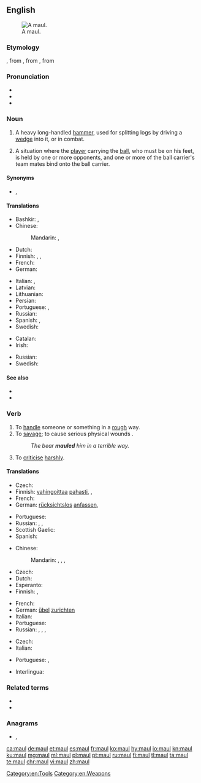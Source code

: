 {{also|Maul}}
==English==
[[Image:Monster Maul.jpg|thumb|A maul.]]

===Etymology===
{{etyl|enm|en}} {{m|enm|malle||mace, maul}}, from {{etyl|xno|en}} {{m|fro|mail}}, from {{etyl|fro|en}} {{m|fro|mail}}, from {{etyl|la|en}} {{m|la|malleus||hammer}}

===Pronunciation===
* {{audio|en-us-mall.ogg|Audio (US)|lang=en}}
* {{rhymes|ɔːl|lang=en}}
* {{homophones|lang=en|mall}}

===Noun===
{{en-noun}}

# A heavy long-handled [[hammer]], used for splitting logs by driving a [[wedge]] into it, or in combat.
# {{label|en|rugby}} A situation where the [[player]] carrying the [[ball]], who must be on his feet, is held by one or more opponents, and one or more of the ball carrier's team mates bind onto the ball carrier.

====Synonyms====
* {{sense|weapon}} {{l|en|club}}, {{l|en|mace}}

====Translations====
{{trans-top|heavy, long-handled hammer}}
* Bashkir: {{t|ba|балға|sc=Cyrl}}, {{t|ba|сүкеш|sc=Cyrl}}
* Chinese:
*: Mandarin: {{t+|cmn|大錘|sc=Hani}}, {{t+|cmn|大锤|tr=dàchuí|sc=Hani}}
* Dutch: {{t|nl|kloofbijl|f}}
* Finnish: {{t+|fi|moukari}}, {{t+|fi|nuija}}, {{t+|fi|leka}}
* French: {{t+|fr|merlin|m}}
* German: {{t|de|Spalthammer|m}}
{{trans-mid}}
* Italian: {{t+|it|maglio|m}}, {{t+|it|mazza|f}}
* Latvian: {{t|lv|veseris|m}}
* Lithuanian: {{t|lt|kovos kūjis}}
* Persian: {{t+|fa|پلوک|tr=paluk|sc=fa-Arab}}
* Portuguese: {{t+|pt|malho|m}}, {{t+|pt|marreta|f}}
* Russian: {{t+|ru|кува́лда|f}}
* Spanish: {{t|es|mandarria|f}}, {{t+|es|mallo|m}}
* Swedish: {{t|sv|släggyxa|c}}
{{trans-bottom}}

{{trans-top|rugby}}
* Catalan: {{t+|ca|mol|m}}
* Irish: {{t|ga|crág|f}}
{{trans-mid}}
* Russian: {{t+|ru|схва́тка|f}} {{qualifier|за мяч}}
* Swedish: {{t+|sv|mörbulta}}
{{trans-bottom}}

====See also====
* {{l|en|ruck}}
* {{l|en|scrum}}

===Verb===
{{en-verb}}

# To [[handle]] someone or something in a [[rough]] way.
# To [[savage]]; to cause serious physical wounds {{qualifier|usually used of an animal}}.
#: ''The bear '''mauled''' him in a terrible way.''
# {{label|en|figuratively}} To [[criticise]] [[harshly]].

====Translations====
{{trans-top|handle in a rough way}}
* Czech: {{t+|cs|hrubě}} {{t|cs|zacházet}}
* Finnish: [[vahingoittaa]] [[paha|pahasti]], {{t|fi|murjoa}}, {{t+|fi|pahoinpidellä}}
* French: {{t+|fr|maltraiter}}
* German: [[rücksichtslos]] [[anfassen]], {{t+|de|misshandeln}}
{{trans-mid}}
* Portuguese: {{t+|pt|maltratar}}
* Russian: {{t+|ru|терза́ть|impf}}, {{t+|ru|истяза́ть|impf}}, {{t+|ru|му́чить|impf}}
* Scottish Gaelic: {{t|gd|slac}}
* Spanish: {{t+|es|maltratar}}
{{trans-bottom}}

{{trans-top|savage}}
* Chinese:
*: Mandarin: {{t+|cmn|毆打|sc=Hani}}, {{t+|cmn|殴打|tr=ōudǎ|sc=Hani}}, {{t+|cmn|傷害|sc=Hani}}, {{t+|cmn|伤害|tr=shānghài|sc=Hani}}
* Czech: {{t|cs|potrhat}}
* Dutch: {{t+|nl|toetakelen}}
* Esperanto: {{t-needed|eo}}
* Finnish: {{t+|fi|raadella}}, {{t+|fi|pahoinpidellä}}
{{trans-mid}}
* French: {{t-needed|fr}}
* German: [[übel]] [[zurichten]]
* Italian: {{t+|it|sbranare}}
* Portuguese: {{t+|pt|malhar}}
* Russian: {{t+|ru|кале́чить|impf}}, {{t+|ru|покале́чить|pf}}, {{t+|ru|искале́чить|pf}}, {{t+|ru|растерзать|pf|tr=rasterzát'|sc=Cyrl}}
{{trans-bottom}}

{{trans-top|to criticise rudely}}
* Czech: {{t|cs|ztrhat}}
* Italian: {{t|it|strapazzare}}
{{trans-mid}}
* Portuguese: {{t+|pt|maltratar}}, {{t+|pt|malhar}}
{{trans-bottom}}

{{checktrans-top}}
{{trans-mid}}
* Interlingua: {{t-check|ia|maltractar}}
{{trans-bottom}}

===Related terms===
* {{l|en|mall}}
* {{l|en|mallet}}

===Anagrams===
* {{l|en|alum}}, {{l|en|luma}}

[[Category:en:Tools]]
[[Category:en:Weapons]]

[[ca:maul]]
[[de:maul]]
[[et:maul]]
[[es:maul]]
[[fr:maul]]
[[ko:maul]]
[[hy:maul]]
[[io:maul]]
[[kn:maul]]
[[ku:maul]]
[[mg:maul]]
[[ml:maul]]
[[pl:maul]]
[[pt:maul]]
[[ru:maul]]
[[fi:maul]]
[[tl:maul]]
[[ta:maul]]
[[te:maul]]
[[chr:maul]]
[[vi:maul]]
[[zh:maul]]